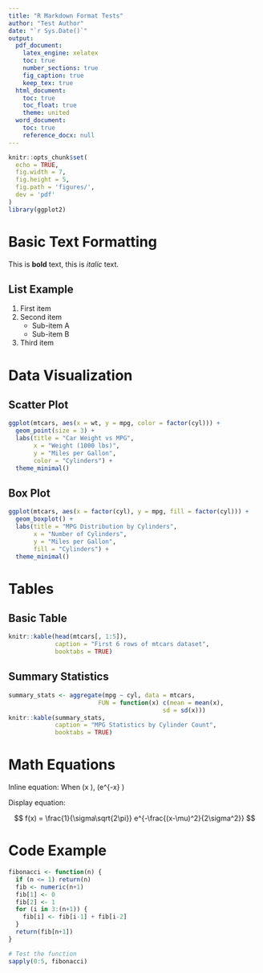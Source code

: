 ```yaml
---
title: "R Markdown Format Tests"
author: "Test Author"
date: "`r Sys.Date()`"
output:
  pdf_document:
    latex_engine: xelatex
    toc: true
    number_sections: true
    fig_caption: true
    keep_tex: true
  html_document:
    toc: true
    toc_float: true
    theme: united
  word_document:
    toc: true
    reference_docx: null
---
```


```r
knitr::opts_chunk$set(
  echo = TRUE,
  fig.width = 7,
  fig.height = 5,
  fig.path = 'figures/',
  dev = 'pdf'
)
library(ggplot2)
```

# Basic Text Formatting

This is **bold** text, this is *italic* text.

## List Example

1. First item
2. Second item
   - Sub-item A
   - Sub-item B
3. Third item

# Data Visualization

## Scatter Plot

```r
ggplot(mtcars, aes(x = wt, y = mpg, color = factor(cyl))) +
  geom_point(size = 3) +
  labs(title = "Car Weight vs MPG",
       x = "Weight (1000 lbs)",
       y = "Miles per Gallon",
       color = "Cylinders") +
  theme_minimal()
```

## Box Plot

```r
ggplot(mtcars, aes(x = factor(cyl), y = mpg, fill = factor(cyl))) +
  geom_boxplot() +
  labs(title = "MPG Distribution by Cylinders",
       x = "Number of Cylinders",
       y = "Miles per Gallon",
       fill = "Cylinders") +
  theme_minimal()
```

# Tables

## Basic Table

```r
knitr::kable(head(mtcars[, 1:5]), 
             caption = "First 6 rows of mtcars dataset",
             booktabs = TRUE)
```

## Summary Statistics

```r
summary_stats <- aggregate(mpg ~ cyl, data = mtcars, 
                         FUN = function(x) c(mean = mean(x), 
                                           sd = sd(x)))
knitr::kable(summary_stats,
             caption = "MPG Statistics by Cylinder Count",
             booktabs = TRUE)
```

# Math Equations

Inline equation: When \(x \to \infty\), \(e^{-x} \to 0\)

Display equation:

$$
f(x) = \frac{1}{\sigma\sqrt{2\pi}} e^{-\frac{(x-\mu)^2}{2\sigma^2}}
$$

# Code Example

```r
fibonacci <- function(n) {
  if (n <= 1) return(n)
  fib <- numeric(n+1)
  fib[1] <- 0
  fib[2] <- 1
  for (i in 3:(n+1)) {
    fib[i] <- fib[i-1] + fib[i-2]
  }
  return(fib[n+1])
}

# Test the function
sapply(0:5, fibonacci)
``` 